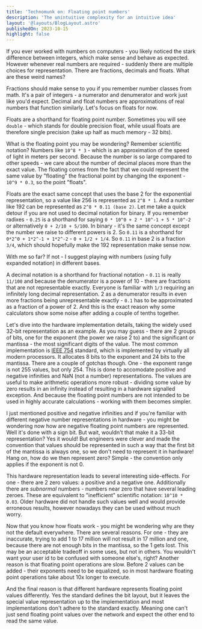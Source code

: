 ```yaml
---
title: 'Technomunk on: Floating point numbers'
description: 'The unintuitive complexity for an intuitive idea'
layout: '@layouts/BlogLayout.astro'
publishedOn: 2023-10-15
highlight: false
---
```



If you ever worked with numbers on computers - you likely noticed the stark difference between integers, which make sense and behave as expected. However whenever real numbers are required - suddenly there are multiple choices for representation. There are fractions, decimals and floats. What are these weird names?

Fractions should make sense to you if you remember number classes from math. It's a pair of integers - a numerator and denumerator and work just like you'd expect. Decimal and float numbers are approximations of real numbers that function similarly. Let's focus on floats for now.

Floats are a shorthand for <def>floating point number</def>. Sometimes you will see `double` - which stands for <def>double precision float</def>, while usual floats are therefore single precision (take up half as much memory - 32 bits).

What is the floating point you may be wondering? Remember scientific notation? Numbers like `10^8 * 3` - which is an approximation of the speed of light in meters per second. Because the number is so large compared to other speeds - we care about the number of decimal places more than the exact value. The floating comes from the fact that we could represent the same value by "floating" the fractional point by changing the exponent - `10^9 * 0.3`, so the point "floats".

Floats are the exact same concept that uses the base 2 for the exponential representation, so a value like 256 is represented as `2^8 * 1`. And a number like 192 can be represented as `2^8 * 0.11 (base 2)`. Let me take a quick detour if you are not used to decimal notation for binary. If you remember radixes - `0.25` is a shorthand for saying `0 * 10^0 + 2 * 10^-1 + 5 * 10^-2` or alternatively `0 + 2/10 + 5/100`. In binary - it's the same concept except the number we raise to different powers is 2. So `0.11` is a shorthand for `0*2^0 + 1*2^-1 + 1*2^-2` - `0 + 1/2 + 1/4`. So `0.11` in base 2 is a fraction `3/4`, which should hopefully make the 192 representation make sense now.

With me so far? If not - I suggest playing with numbers (using fully expanded notation) in different bases.

A decimal notation is a shorthand for fractional notation - `0.11` is really `11/100` and because the denumerator is a power of 10 - there are fractions that are not representable exactly. Everyone is familiar with `1/3` requiring an infinitely long decimal representation. 2 as a denumerator results in even more fractions being unrepresentable exactly - `0.1` has to be approximated as a fraction of a power of 2. And this is the exact reason why some calculators show some noise after adding a couple of tenths together.

Let's dive into the hardware implementation details, taking the widely used 32-bit representation as an example. As you may guess - there are 2 groups of bits, one for the exponent (the power we raise 2 to) and the significant or mantissa - the most significant digits of the value. The most common implementation is [IEEE 754](https://en.wikipedia.org/wiki/IEEE_754) standard, which is implemented by virtually all modern processors. It allocates 8 bits to the exponent and 24 bits to the mantissa. There are a couple of gotchas though. One - the exponent range is not 255 values, but only 254. This is done to accomodate positive and negative infinities and <def>NaN</def> (not a number) representations. The values are useful to make arithmetic operations more robust - dividing some value by zero results in an infinity instead of resulting in a hardware signalled exception. And because the floating point numbers are not intended to be used in highly accurate calculations - working with them becomes simpler.

<FloatBitmap class="center"/>

I just mentioned positive and negative infinities and if you're familiar with different negative number representations in hardware - you might be wondering now how are negative floating point numbers are represented. Well it's done with a sign bit. But wait, wouldn't that make it a 33-bit representation? Yes it would! But engineers were clever and made the convention that values should be represented in such a way that the first bit of the mantissa is always one, so we don't need to represent it in hardware! Hang on, how do we then represent zero? Simple - the convention only applies if the exponent is not 0.

This hardware representation leads to several interesting side-effects. For one - there are 2 zero values: a positive and a negative one. Additionally there are *subnormal* numbers - numbers near zero that have several leading zeroes. These are equivalent to "inefficient" scientific notation: `10^10 * 0.03`. Older hardware did not handle such values well and would provide erroneous results, however nowadays they can be used without much worry.

Now that you know how floats work - you might be wondering why are they not the default everywhere. There are several reasons. For one - they are inaccurate, trying to add 1 to 17 million will not result in 17 million and one, because there are not enough bits in the mantissa, so the 1 gets lost. This may be an acceptable tradeoff in some uses, but not in others. You wouldn't want your user id to be confused with someone else's, right? Another reason is that floating point operations are slow. Before 2 values can be added - their exponents need to be equalized, so in most hardware floating point operations take about 10x longer to execute.

And the final reason is that different hardware represents floating point values differently. Yes the standard defines the bit layout, but it leaves the special value representation up to the implementation and most implementations don't adhere to the standard exactly. Meaning one can't just send floating point values over the network and expect the other end to read the same value.

